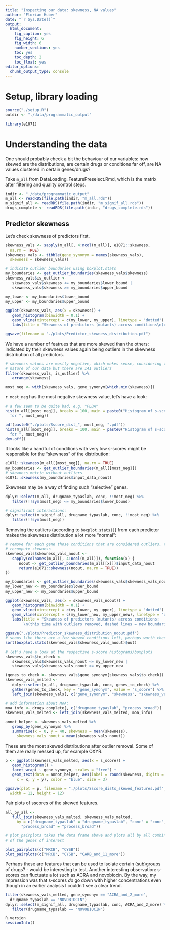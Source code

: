 ```yaml
---
title: "Inspecting our data: skewness, NA values"
author: "Florian Huber"
date: "`r Sys.Date()`"
output:
  html_document:
    fig_caption: yes
    fig_height: 6
    fig_width: 6
    number_sections: yes
    toc: yes
    toc_depth: 2
    toc_float: yes
editor_options: 
  chunk_output_type: console
---
```


# Setup, library loading

```r
source("./setup.R")
outdir <- "./data/programmatic_output"

library(e1071)
```


# Understanding the data

One should probably check a bit the behaviour of our variables: how skewed are 
the distributions, are certain drugs or conditions far off, are NA values 
clustered in certain genes/drugs?

Take `m_all` from DataLoading_FeaturePreselect.Rmd, which is the matrix after 
filtering and quality control steps. 

```r
indir <- "./data/programmatic_output"
m_all <- readRDS(file.path(indir, "m_all.rds"))
m_signif_all <- readRDS(file.path(indir, "m_signif_all.rds"))
drugs_complete <- readRDS(file.path(indir, "drugs_complete.rds"))
```

## Predictor skewness

Let's check skewness of predictors first.

```r
skewness_vals <- sapply(m_all[, 4:ncol(m_all)], e1071::skewness, 
  na.rm = TRUE)
(skewness_vals <- tibble(gene_synonym = names(skewness_vals), 
  skewness = skewness_vals))

# indicate outlier boundaries using boxplot.stats
my_boundaries <- get_outlier_boundaries(skewness_vals$skewness)
skewness_vals$is_outlier <- 
   skewness_vals$skewness <= my_boundaries$lower_bound | 
   skewness_vals$skewness >= my_boundaries$upper_bound

my_lower <- my_boundaries$lower_bound
my_upper <- my_boundaries$upper_bound

ggplot(skewness_vals, aes(x = skewness)) + 
   geom_histogram(binwidth = 0.1) + 
   geom_vline(xintercept = c(my_lower, my_upper), linetype = "dotted") + 
   labs(title = "Skewness of predictors (mutants) across conditions\n(outliers indicated acc. to boxplot.stats())")

ggsave(filename = "./plots/Predictor_skewness_distribution.pdf")
```

We have a number of featrues that are more skewed than the others: indicated by 
their skewness values again being outliers in the skewness distribution of all 
predictors.

```r
# skewness values are mostly negative, which makes sense, considering the 
# nature of our data but there are 141 outliers
filter(skewness_vals, is_outlier) %>%
   arrange(skewness)

most_neg <- with(skewness_vals, gene_synonym[which.min(skewness)])
```

`r most_neg` has the most negative skewness value, let's have a look:

```r
# a few seem to be quite bad, e.g. "PLDA"
hist(m_all[[most_neg]], breaks = 100, main = paste0("Histogram of s-scores 
  for ", most_neg))

pdf(paste0("./plots/Sscore_dist_", most_neg, ".pdf"))
hist(m_all[[most_neg]], breaks = 100, main = paste0("Histogram of s-scores 
  for ", most_neg))
dev.off()
```

It looks like a handful of conditions with very low s-scores might be responsible 
for the "skewness" of the distribution:

```r
e1071::skewness(m_all[[most_neg]], na.rm = TRUE)
my_boundaries <- get_outlier_boundaries(m_all[[most_neg]])
# skewness metric without outliers
e1071::skewness(my_boundaries$input_data_noout)
```

Skewness may be a way of finding such "selective" genes. 

```r
dplyr::select(m_all, drugname_typaslab, conc, !!most_neg) %>%
   filter(!!sym(most_neg) <= my_boundaries$lower_bound)

# significant interactions:
dplyr::select(m_signif_all, drugname_typaslab, conc, !!most_neg) %>%
   filter(!!sym(most_neg))
```

Removing the outliers (according to `boxplot.stats()`) from each predictor 
makes the skewness distribution a lot more "normal":

```r
# remove for each gene those conditions that are considered outliers, then 
# recompute skewness
skewness_vals$skewness_vals_noout <- 
   sapply(colnames(m_all[, 4:ncol(m_all)]), function(x) {
      noout <- get_outlier_boundaries(m_all[[x]])$input_data_noout
      return(e1071::skewness(noout, na.rm = TRUE))
})

my_boundaries <- get_outlier_boundaries(skewness_vals$skewness_vals_noout)
my_lower_new <- my_boundaries$lower_bound
my_upper_new <- my_boundaries$upper_bound

ggplot(skewness_vals, aes(x = skewness_vals_noout)) + 
   geom_histogram(binwidth = 0.1) + 
   geom_vline(xintercept = c(my_lower, my_upper), linetype = "dotted") + 
   geom_vline(xintercept = c(my_lower_new, my_upper_new), linetype = "dashed") + 
   labs(title = "Skewness of predictors (mutants) across conditions:
        \n(this time with outliers removed, dashed lines = new boundaries)")

ggsave("./plots/Predictor_skewness_distribution_noout.pdf")
# seems like there are a few skewed conditions left, perhaps worth checking them:
sort(boxplot.stats(skewness_vals$skewness_vals_noout)$out)

# let's have a look at the respective s-score histograms/boxplots
skewness_vals$to_check <- 
   skewness_vals$skewness_vals_noout <= my_lower_new | 
   skewness_vals$skewness_vals_noout >= my_upper_new

(genes_to_check <- skewness_vals$gene_synonym[skewness_vals$to_check])
skewness_vals_melted <- 
   dplyr::select(m_all, drugname_typaslab, conc, genes_to_check) %>%
   gather(genes_to_check, key = "gene_synonym", value = "s_score") %>%
   left_join(skewness_vals[, c("gene_synonym", "skewness", "skewness_vals_noout")])

# add information about MoA:
moa_info <- drugs_complete[, c("drugname_typaslab", "process_broad")]
skewness_vals_melted <- left_join(skewness_vals_melted, moa_info)

annot_helper <- skewness_vals_melted %>%
   group_by(gene_synonym) %>%
   summarise(x = 0, y = 40, skewness = mean(skewness), 
     skewness_vals_noout = mean(skewness_vals_noout))
```

These are the most skewed distributions after outlier removal. Some of them are 
really messed up, for example OXYR. 

```r
p <- ggplot(skewness_vals_melted, aes(x = s_score)) + 
   geom_histogram() + 
   facet_wrap( ~ gene_synonym, scales = "free") + 
   geom_text(data = annot_helper, aes(label = round(skewness, digits = 2), 
     x = x, y = y), color = "blue", size = 3)

ggsave(plot = p, filename = "./plots/Sscore_dists_skewed_features.pdf", 
  width = 12, height = 12)
```

Pair plots of sscores of the skewed features. 

```r
all_by_all <- 
   full_join(skewness_vals_melted, skewness_vals_melted, 
     by = c("drugname_typaslab" = "drugname_typaslab", "conc" = "conc", 
       "process_broad" = "process_broad"))

# plot_pairplots takes the data frame above and plots all by all combinations 
# of the genes of interest

plot_pairplots(c("MRCB", "CYSB"))
plot_pairplots(c("MRCB", "CYSB", "CARB_and_11_more"))
```

Perhaps these are features that can be used to isolate certain (sub)groups of 
drugs? - would be interesting to test. Another interesting observation: s-scores 
can fluctuate a lot such as ACRA and novobiocin. By the way, my impression was 
that s-scores _do_ go down with higher concentrations even though in an earlier 
analysis I couldn't see a clear trend. 

```r
filter(skewness_vals_melted, gene_synonym == "ACRA_and_2_more", 
  drugname_typaslab == "NOVOBIOCIN")
dplyr::select(m_signif_all, drugname_typaslab, conc, ACRA_and_2_more) %>%
   filter(drugname_typaslab == "NOVOBIOCIN")
```


```r
R.version
sessionInfo()
```
